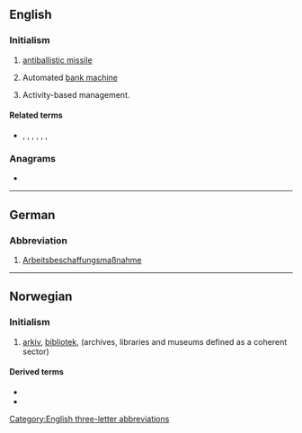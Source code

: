 {{also|abm|abm.}}
==English==

===Initialism===
{{rfc-header|Initialism}}
{{head|en|initialism}}

# {{lb|en|military}} [[antiballistic missile]]
# {{lb|en|banking|Canada}} Automated [[bank machine]]
# {{lb|en|management}} Activity-based management.

====Related terms====
* {{sense|military}} {{l|en|SLBM}}, {{l|en|ICBM}}, {{l|en|LRBM}}, {{l|en|IRBM}}, {{l|en|MRBM}}, {{l|en|SRBM}}, {{l|en|AShBM}}

===Anagrams===
* {{anagrams|en|a=abm|-mab|B. M. A.|BMA|MAb|MBA|Mab|Mba|amb|amb.|bam|mab}}

[[Category:English three-letter abbreviations]]

----

==German==

===Abbreviation===
{{rfc-header|Abbreviation}}
{{head|de|abbreviation}}

# [[Arbeitsbeschaffungsmaßnahme]] {{g|f}}

----

==Norwegian==

===Initialism===
{{rfc-header|Initialism}}
{{head|no|initialism}}

# [[arkiv]], [[bibliotek]], {{l|no|museum}} (archives, libraries and museums defined as a coherent sector)

====Derived terms====
* {{l|no|ABM-institusjon}}
* {{l|no|ABM-utvikling}}
